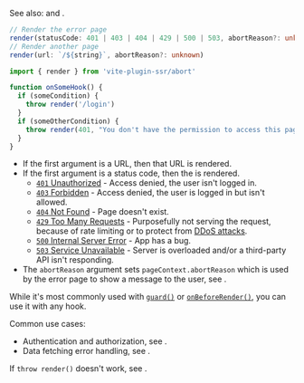 
See also: <Link href="/redirect" noBreadcrumb={true} /> and <Link href="/abort#throw-redirect-vs-throw-render" doNotInferSectionTitle={true} noBreadcrumb={true} />.

```ts
// Render the error page
render(statusCode: 401 | 403 | 404 | 429 | 500 | 503, abortReason?: unknown)
// Render another page
render(url: `/${string}`, abortReason?: unknown)
```

```js
import { render } from 'vite-plugin-ssr/abort'

function onSomeHook() {
  if (someCondition) {
    throw render('/login')
  }
  if (someOtherCondition) {
    throw render(401, "You don't have the permission to access this page.")
  }
}
```

- If the first argument is a URL, then that URL is rendered.
- If the first argument is a status code, then the <Link text="error page" href="/error-page" /> is rendered.
  - [`401` Unauthorized](https://developer.mozilla.org/en-US/docs/Web/HTTP/Status/401) - Access denied, the user isn't logged in.
  - [`403` Forbidden](https://developer.mozilla.org/en-US/docs/Web/HTTP/Status/403) - Access denied, the user is logged in but isn't allowed.
  - [`404` Not Found](https://developer.mozilla.org/en-US/docs/Web/HTTP/Status/404) - Page doesn't exist.
  - [`429` Too Many Requests](https://developer.mozilla.org/en-US/docs/Web/HTTP/Status/429) - Purposefully not serving the request, because of rate limiting or to protect from [DDoS attacks](https://en.wikipedia.org/wiki/Denial-of-service_attack).
  - [`500` Internal Server Error](https://developer.mozilla.org/en-US/docs/Web/HTTP/Status/500) - App has a bug.
  - [`503` Service Unavailable](https://developer.mozilla.org/en-US/docs/Web/HTTP/Status/503) - Server is overloaded and/or a third-party API isn't responding.
- The `abortReason` argument sets `pageContext.abortReason` which is used by the error page to show a message to the user, see <Link href="/error-page" />.

While it's most commonly used with [`guard()`](/guard) or [`onBeforeRender()`](/onBeforeRender), you can use it with any hook.

Common use cases:

- Authentication and authorization, see <Link href="/auth#login-flow" doNotInferSectionTitle={true} />.
- Data fetching error handling, see <Link href="/data-fetching#error-handling" doNotInferSectionTitle={true} />.

If `throw render()` doesn't work, see <Link href="/abort#how-to-debug" doNotInferSectionTitle={true} />.
